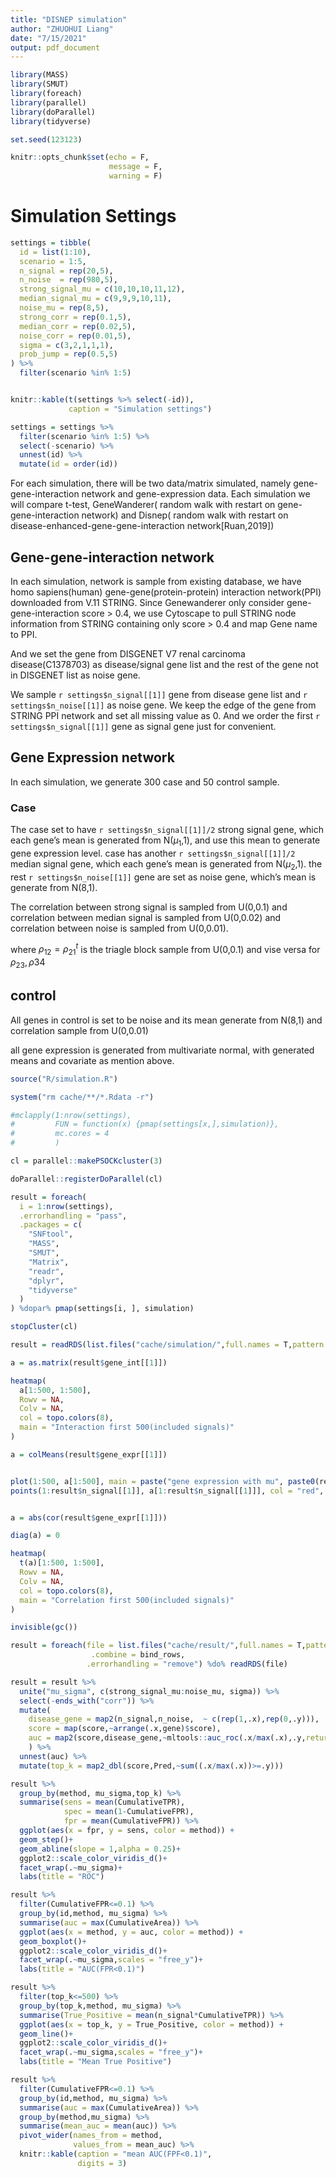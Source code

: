 ```yaml
---
title: "DISNEP simulation"
author: "ZHUOHUI Liang"
date: "7/15/2021"
output: pdf_document
---
```


```r
library(MASS)
library(SMUT)
library(foreach)
library(parallel)
library(doParallel)
library(tidyverse)

set.seed(123123)

knitr::opts_chunk$set(echo = F,
                      message = F,
                      warning = F)
```

# Simulation Settings

```r
settings = tibble(
  id = list(1:10),
  scenario = 1:5,
  n_signal = rep(20,5),
  n_noise  = rep(980,5),
  strong_signal_mu = c(10,10,10,11,12),
  median_signal_mu = c(9,9,9,10,11),
  noise_mu = rep(8,5),
  strong_corr = rep(0.1,5),
  median_corr = rep(0.02,5),
  noise_corr = rep(0.01,5),
  sigma = c(3,2,1,1,1),
  prob_jump = rep(0.5,5)
) %>% 
  filter(scenario %in% 1:5)


knitr::kable(t(settings %>% select(-id)),
             caption = "Simulation settings")

settings = settings %>% 
  filter(scenario %in% 1:5) %>% 
  select(-scenario) %>% 
  unnest(id) %>% 
  mutate(id = order(id))
```

   For each simulation, there will be two data/matrix simulated, namely gene-gene-interaction network and gene-expression data. Each simulation we will compare t-test, GeneWanderer( random walk with restart on gene-gene-interaction network) and Disnep( random walk with restart on disease-enhanced-gene-gene-interaction network[Ruan,2019])
   
## Gene-gene-interaction network

   In each simulation, network is sample from existing database, we have homo sapiens(human) gene-gene(protein-protein) interaction network(PPI) downloaded from V.11 STRING. Since Genewanderer only consider gene-gene-interaction score > 0.4, we use Cytoscape to pull STRING node information from STRING containing only score > 0.4 and map Gene name to PPI.
   
   And we set the gene from DISGENET V7 renal carcinoma disease(C1378703) as disease/signal gene  list and the rest of the gene not in DISGENET list as noise gene.
   
   We sample `r settings$n_signal[[1]]` gene from disease gene list and `r settings$n_noise[[1]]` as noise gene. We keep the edge of the gene from STRING PPI network and set all missing value as 0. And we order the first `r settings$n_signal[[1]]` gene as signal gene just for convenient.
   

## Gene Expression network

  In each simulation, we generate 300 case and 50 control sample. 
  
### Case

  The case set to have `r settings$n_signal[[1]]/2` strong signal gene, which each gene's mean is generated from N($\mu_1$,1), and use this mean to generate gene expression level. case has another `r settings$n_signal[[1]]/2` median signal gene, which each gene's mean is generated from N($\mu_2$,1). the rest `r settings$n_noise[[1]]` gene are set as noise gene, which's mean is generate from N(8,1).
  
  The correlation between strong signal is sampled from U(0,0.1) and correlation between median signal is sampled from U(0,0.02) and correlation between noise is sampled from U(0,0.01). 
  
\begin{equation}
Cov = sigma^2 *
\begin{pmatrix}
1 & \rho_{12} & 0 &0\\
\rho{21} & 1 & \rho{23} & 0 \\
0 & \rho{32} & 1 & \rho{34} \\
0 & 0 & \rho{43} & 1\\
\end{pmatrix}
\end{equation}

where $\rho_{12} = \rho_{21}^t$ is the triagle block sample from U(0,0.1) and vise versa for $\rho_{23},\rho{34}$

## control

 All genes in control is set to be noise and its mean generate from N(8,1) and correlation sample from U(0,0.01)
 


all gene expression is generated from multivariate normal, with generated means and covariate as mention above.

  


```r

source("R/simulation.R")

system("rm cache/**/*.Rdata -r")

#mclapply(1:nrow(settings),
#         FUN = function(x) {pmap(settings[x,],simulation)},
#         mc.cores = 4
#         )

cl = parallel::makePSOCKcluster(3)

doParallel::registerDoParallel(cl)

result = foreach(
  i = 1:nrow(settings),
  .errorhandling = "pass",
  .packages = c(
    "SNFtool",
    "MASS",
    "SMUT",
    "Matrix",
    "readr",
    "dplyr",
    "tidyverse"
  )
) %dopar% pmap(settings[i, ], simulation)

stopCluster(cl)

```




```r
result = readRDS(list.files("cache/simulation/",full.names = T,pattern = "Rdata")[[1]])

a = as.matrix(result$gene_int[[1]])

heatmap(
  a[1:500, 1:500],
  Rowv = NA,
  Colv = NA,
  col = topo.colors(8),
  main = "Interaction first 500(included signals)"
)

a = colMeans(result$gene_expr[[1]])


plot(1:500, a[1:500], main = paste("gene expression with mu", paste0(result[, 3:5], collapse = "-")))
points(1:result$n_signal[[1]], a[1:result$n_signal[[1]]], col = "red", add = T)


a = abs(cor(result$gene_expr[[1]]))

diag(a) = 0

heatmap(
  t(a)[1:500, 1:500],
  Rowv = NA,
  Colv = NA,
  col = topo.colors(8),
  main = "Correlation first 500(included signals)"
)

invisible(gc())
```

```r
result = foreach(file = list.files("cache/result/",full.names = T,pattern = "Rdata"),
                  .combine = bind_rows,
                 .errorhandling = "remove") %do% readRDS(file)

result = result %>%
  unite("mu_sigma", c(strong_signal_mu:noise_mu, sigma)) %>%
  select(-ends_with("corr")) %>% 
  mutate(
    disease_gene = map2(n_signal,n_noise,  ~ c(rep(1,.x),rep(0,.y))),
    score = map(score,~arrange(.x,gene)$score),
    auc = map2(score,disease_gene,~mltools::auc_roc(.x/max(.x),.y,returnDT = T))
    ) %>% 
  unnest(auc) %>% 
  mutate(top_k = map2_dbl(score,Pred,~sum((.x/max(.x))>=.y)))

result %>%
  group_by(method, mu_sigma,top_k) %>%
  summarise(sens = mean(CumulativeTPR),
            spec = mean(1-CumulativeFPR),
            fpr = mean(CumulativeFPR)) %>%
  ggplot(aes(x = fpr, y = sens, color = method)) +
  geom_step()+
  geom_abline(slope = 1,alpha = 0.25)+
  ggplot2::scale_color_viridis_d()+
  facet_wrap(.~mu_sigma)+
  labs(title = "ROC")

result %>%
  filter(CumulativeFPR<=0.1) %>% 
  group_by(id,method, mu_sigma) %>%
  summarise(auc = max(CumulativeArea)) %>% 
  ggplot(aes(x = method, y = auc, color = method)) +
  geom_boxplot()+
  ggplot2::scale_color_viridis_d()+
  facet_wrap(.~mu_sigma,scales = "free_y")+
  labs(title = "AUC(FPR<0.1)")

result %>%
  filter(top_k<=500) %>% 
  group_by(top_k,method, mu_sigma) %>%
  summarise(True_Positive = mean(n_signal*CumulativeTPR)) %>% 
  ggplot(aes(x = top_k, y = True_Positive, color = method)) +
  geom_line()+
  ggplot2::scale_color_viridis_d()+
  facet_wrap(.~mu_sigma,scales = "free_y")+
  labs(title = "Mean True Positive")

result %>%
  filter(CumulativeFPR<=0.1) %>% 
  group_by(id,method, mu_sigma) %>%
  summarise(auc = max(CumulativeArea)) %>% 
  group_by(method,mu_sigma) %>% 
  summarise(mean_auc = mean(auc)) %>% 
  pivot_wider(names_from = method,
              values_from = mean_auc) %>% 
  knitr::kable(caption = "mean AUC(FPF<0.1)",
               digits = 3)
```




